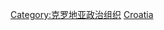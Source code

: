 {{Commonscat|Political parties in Croatia}}

[[Category:克罗地亚政治组织|Category:克罗地亚政治组织]]
[[Category:欧洲各国政党|Croatia]]